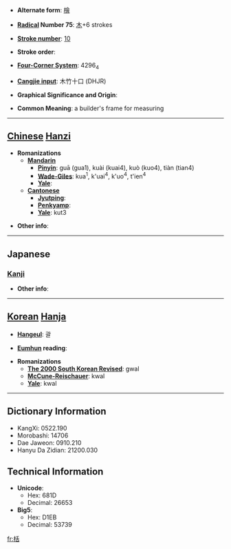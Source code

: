 * '''Alternate form''': [[檜]]

* '''[[Wiktionary:Chinese radical index| Radical]] Number 75''': [[Wiktionary:Chinese radical index 木|木]]+6 strokes

* '''[[Wiktionary:Chinese total strokes index|Stroke number]]''': [[Wiktionary:Chinese total strokes index 10|10]]

* '''Stroke order''': 

* '''[[Wiktionary:Chinese four corner index|Four-Corner System]]''': 4296<sub>4</sub>

* '''[[Wiktionary:Chinese Cangjie index|Cangjie input]]''': 木竹十口 (DHJR)

* '''Graphical Significance and Origin''': 

* '''Common Meaning''': a builder's frame for measuring

----

== [[Chinese]] [[Hanzi]] ==

* '''Romanizations'''
** '''[[Mandarin]]'''
*** '''[[Pinyin]]''': guā (gua1), kuài (kuai4), kuò (kuo4), tiàn (tian4)
*** '''[[Wade-Giles]]''': kua<sup>1</sup>, k'uai<sup>4</sup>, k'uo<sup>4</sup>, t'ien<sup>4</sup>
*** '''[[Yale]]''': 
** '''[[Cantonese]]'''
*** '''[[Jyutping]]''':
*** '''[[Penkyamp]]''': 
*** '''[[Yale]]''': kut3

* '''Other info''': 

----

==Japanese==
===[[Kanji]]===
{{kanji|on readings=[[てん]] (ten), [[かつ]] (katsu), [[かち]] (kachi)|kun readings=[[たきぎ]] (takigi)}}

* '''Other info''':  

----

== [[Korean]] [[Hanja]] ==

* '''[[Hangeul]]''': 괄

* '''[[Eumhun]] reading''': 

* '''Romanizations'''
** '''[[The 2000 South Korean Revised Romanization|The 2000 South Korean Revised]]''': gwal
** '''[[McCune-Reischauer]]''': kwal
** '''[[Yale]]''': kwal

----

== Dictionary Information ==

* KangXi: 0522.190
* Morobashi: 14706
* Dae Jaweon: 0910.210
* Hanyu Da Zidian: 21200.030

== Technical Information ==

* '''Unicode''':
** Hex: 681D
** Decimal: 26653
* '''Big5''':
** Hex: D1EB
** Decimal: 53739

[[fr:栝]]